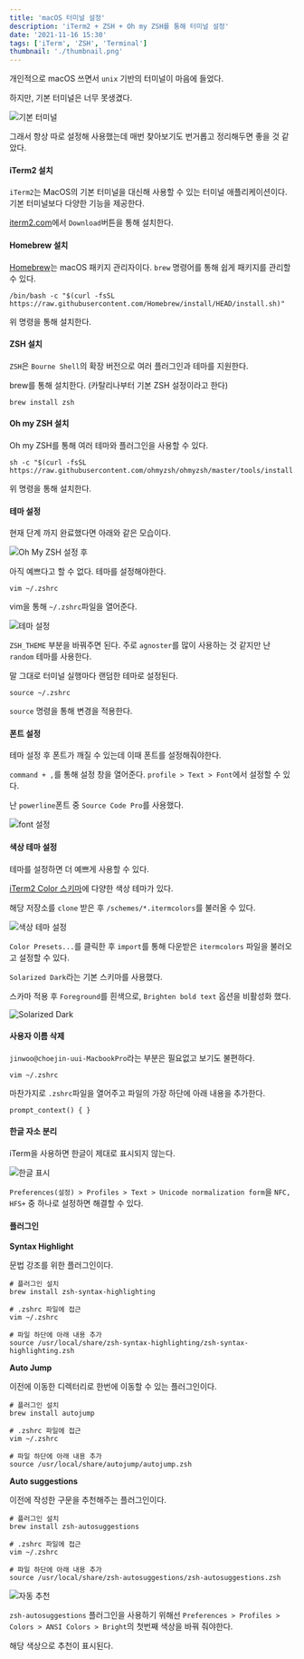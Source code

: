 ```yaml
---
title: 'macOS 터미널 설정'
description: 'iTerm2 + ZSH + Oh my ZSH를 통해 터미널 설정'
date: '2021-11-16 15:30'
tags: ['iTerm', 'ZSH', 'Terminal']
thumbnail: './thumbnail.png'
---
```


개인적으로 macOS 쓰면서 `unix` 기반의 터미널이 마음에 들었다.

하지만, 기본 터미널은 너무 못생겼다.

![기본 터미널](default-terminal.png)

그래서 항상 따로 설정해 사용했는데 매번 찾아보기도 번거롭고 정리해두면 좋을 것 같았다.

#### iTerm2 설치

`iTerm2`는 MacOS의 기본 터미널을 대신해 사용할 수 있는 터미널 애플리케이션이다.  
기본 터미널보다 다양한 기능을 제공한다.

[iterm2.com](https://iterm2.com)에서 `Download`버튼을 통해 설치한다.

#### Homebrew 설치

[Homebrew](https://brew.sh/index_ko)는 macOS 패키지 관리자이다. `brew` 명령어를 통해 쉽게 패키지를 관리할 수 있다.

```
/bin/bash -c "$(curl -fsSL https://raw.githubusercontent.com/Homebrew/install/HEAD/install.sh)"
```

위 명령을 통해 설치한다.

#### ZSH 설치

`ZSH`은 `Bourne Shell`의 확장 버전으로 여러 플러그인과 테마를 지원한다.

brew를 통해 설치한다. (카탈리나부터 기본 ZSH 설정이라고 한다)

```
brew install zsh
```

#### Oh my ZSH 설치

Oh my ZSH를 통해 여러 테마와 플러그인을 사용할 수 있다.

```
sh -c "$(curl -fsSL https://raw.githubusercontent.com/ohmyzsh/ohmyzsh/master/tools/install.sh)"
```

위 명령을 통해 설치한다.

#### 테마 설정

현재 단계 까지 완료했다면 아래와 같은 모습이다.

![Oh My ZSH 설정 후](oh-my-zsh.png)

아직 예쁘다고 할 수 없다. 테마를 설정해야한다.

```
vim ~/.zshrc
```

vim을 통해 `~/.zshrc`파일을 열어준다.

![테마 설정](theme-setting.png)

`ZSH_THEME` 부분을 바꿔주면 된다. 주로 `agnoster`를 많이 사용하는 것 같지만 난 `random` 테마를 사용한다.

말 그대로 터미널 실행마다 랜덤한 테마로 설정된다.

```
source ~/.zshrc
```

`source` 명령을 통해 변경을 적용한다.

#### 폰트 설정

테마 설정 후 폰트가 깨질 수 있는데 이때 폰트를 설정해줘야한다.

`command + ,`를 통해 설정 창을 열어준다. `profile > Text > Font`에서 설정할 수 있다.

난 `powerline`폰트 중 `Source Code Pro`를 사용했다.

![font 설정](font-setting.png)

#### 색상 테마 설정

테마를 설정하면 더 예쁘게 사용할 수 있다.

[iTerm2 Color 스키마](https://github.com/mbadolato/iTerm2-Color-Schemes)에 다양한 색상 테마가 있다.

해당 저장소를 `clone` 받은 후 `/schemes/*.itermcolors`를 불러올 수 있다.

![색상 테마 설정](color-theme-setting.png)

`Color Presets...`를 클릭한 후 `import`를 통해 다운받은 `itermcolors` 파일을 불러오고 설정할 수 있다.

`Solarized Dark`라는 기본 스키마를 사용했다.

스카마 적용 후 `Foreground`를 흰색으로, `Brighten bold text` 옵션을 비활성화 했다.

![Solarized Dark](solarized-dark.png)

#### 사용자 이름 삭제

`jinwoo@choejin-uui-MacbookPro`라는 부분은 필요없고 보기도 불편하다.

```
vim ~/.zshrc
```

마찬가지로 `.zshrc`파일을 열어주고 파일의 가장 하단에 아래 내용을 추가한다.

```
prompt_context() { }
```

#### 한글 자소 분리

iTerm을 사용하면 한글이 제대로 표시되지 않는다.

![한글 표시](korean-text.png)

`Preferences(설정) > Profiles > Text > Unicode normalization form`을 `NFC, HFS+` 중 하나로 설정하면 해결할 수 있다.

#### 플러그인

**Syntax Highlight**

문법 강조를 위한 플러그인이다.

```
# 플러그인 설치
brew install zsh-syntax-highlighting

# .zshrc 파일에 접근
vim ~/.zshrc

# 파일 하단에 아래 내용 추가
source /usr/local/share/zsh-syntax-highlighting/zsh-syntax-highlighting.zsh
```

**Auto Jump**

이전에 이동한 디렉터리로 한번에 이동할 수 있는 플러그인이다.

```
# 플러그인 설치
brew install autojump

# .zshrc 파일에 접근
vim ~/.zshrc

# 파일 하단에 아래 내용 추가
source /usr/local/share/autojump/autojump.zsh
```

**Auto suggestions**

이전에 작성한 구문을 추천해주는 플러그인이다.

```
# 플러그인 설치
brew install zsh-autosuggestions

# .zshrc 파일에 접근
vim ~/.zshrc

# 파일 하단에 아래 내용 추가
source /usr/local/share/zsh-autosuggestions/zsh-autosuggestions.zsh
```

![자동 추천](auto-suggestion.png)

`zsh-autosuggestions` 플러그인을 사용하기 위해선 `Preferences > Profiles > Colors > ANSI Colors > Bright`의 첫번째 색상을 바꿔 줘야한다.

해당 색상으로 추천이 표시된다.
